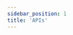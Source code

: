 ```yaml
---
sidebar_position: 1
title: 'APIs'
---
```



<div className=" grid grid-cols-2 gap-4">
  <ApiCard url="/docs/apis/ssi-sdk" name="SSI SDK - Go" />
  <ApiCard
    url="https://tbd54566975.github.io/dwn-sdk-js/
"
    name="DWN JavaScript SDK"
  />
  <ApiCard
    url="https://pkg.go.dev/github.com/tbd54566975/ssi-service
"
    name="SSI Service"
  />
</div>
